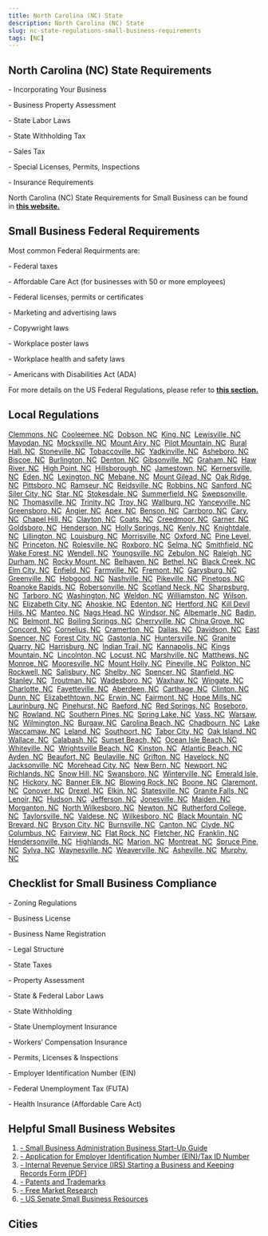 ```yaml
---
title: North Carolina (NC) State
description: North Carolina (NC) State
slug: nc-state-regulations-small-business-requirements
tags: [NC]
---
```



<PostMeta category="business-compliance" />

**North Carolina (NC) State Requirements**
------------------------------------------

\- Incorporating Your Business

\- Business Property Assessment

\- State Labor Laws

\- State Withholding Tax

\- Sales Tax

\- Special Licenses, Permits, Inspections

\- Insurance Requirements

North Carolina (NC) State Requirements for Small Business can be found in **[this website.](https://www.nc.gov/working/doing-business-nc)**

**Small Business Federal Requirements**
---------------------------------------

Most common Federal Requirments are:

\- Federal taxes

\- Affordable Care Act (for businesses with 50 or more employees)

\- Federal licenses, permits or certificates

\- Marketing and advertising laws

\- Copywright laws

\- Workplace poster laws

\- Workplace health and safety laws

\- Americans with Disabilities Act (ADA)

For more details on the US Federal Regulations, please refer to **[this section.](../federal-regulations/)**

Local Regulations
------------------------
[Clemmons, NC](/clemmons-nc-small-business-requirements)  [Cooleemee, NC](/cooleemee-nc-small-business-requirements)  [Dobson, NC](/dobson-nc-small-business-requirements)  [King, NC](/king-nc-small-business-requirements)  [Lewisville, NC](/lewisville-nc-small-business-requirements)  [Mayodan, NC](/mayodan-nc-small-business-requirements)  [Mocksville, NC](/mocksville-nc-small-business-requirements)  [Mount Airy, NC](/mountairy-nc-small-business-requirements)  [Pilot Mountain, NC](/pilotmountain-nc-small-business-requirements)  [Rural Hall, NC](/ruralhall-nc-small-business-requirements)  [Stoneville, NC](/stoneville-nc-small-business-requirements)  [Tobaccoville, NC](/tobaccoville-nc-small-business-requirements)  [Yadkinville, NC](/yadkinville-nc-small-business-requirements)  [Asheboro, NC](/asheboro-nc-small-business-requirements)  [Biscoe, NC](/biscoe-nc-small-business-requirements)  [Burlington, NC](/burlington-nc-small-business-requirements)  [Denton, NC](/denton-nc-small-business-requirements)  [Gibsonville, NC](/gibsonville-nc-small-business-requirements)  [Graham, NC](/graham-nc-small-business-requirements)  [Haw River, NC](/hawriver-nc-small-business-requirements)  [High Point, NC](/highpoint-nc-small-business-requirements)  [Hillsborough, NC](/hillsborough-nc-small-business-requirements)  [Jamestown, NC](/jamestown-nc-small-business-requirements)  [Kernersville, NC](/kernersville-nc-small-business-requirements)  [Eden, NC](/eden-nc-small-business-requirements)  [Lexington, NC](/lexington-nc-small-business-requirements)  [Mebane, NC](/mebane-nc-small-business-requirements)  [Mount Gilead, NC](/mountgilead-nc-small-business-requirements)  [Oak Ridge, NC](/oakridge-nc-small-business-requirements)  [Pittsboro, NC](/pittsboro-nc-small-business-requirements)  [Ramseur, NC](/ramseur-nc-small-business-requirements)  [Reidsville, NC](/reidsville-nc-small-business-requirements)  [Robbins, NC](/robbins-nc-small-business-requirements)  [Sanford, NC](/sanford-nc-small-business-requirements)  [Siler City, NC](/silercity-nc-small-business-requirements)  [Star, NC](/star-nc-small-business-requirements)  [Stokesdale, NC](/stokesdale-nc-small-business-requirements)  [Summerfield, NC](/summerfield-nc-small-business-requirements)  [Swepsonville, NC](/swepsonville-nc-small-business-requirements)  [Thomasville, NC](/thomasville-nc-small-business-requirements)  [Trinity, NC](/trinity-nc-small-business-requirements)  [Troy, NC](/troy-nc-small-business-requirements)  [Wallburg, NC](/wallburg-nc-small-business-requirements)  [Yanceyville, NC](/yanceyville-nc-small-business-requirements)  [Greensboro, NC](/greensboro-nc-small-business-requirements)  [Angier, NC](/angier-nc-small-business-requirements)  [Apex, NC](/apex-nc-small-business-requirements)  [Benson, NC](/benson-nc-small-business-requirements)  [Carrboro, NC](/carrboro-nc-small-business-requirements)  [Cary, NC](/cary-nc-small-business-requirements)  [Chapel Hill, NC](/chapelhill-nc-small-business-requirements)  [Clayton, NC](/clayton-nc-small-business-requirements)  [Coats, NC](/coats-nc-small-business-requirements)  [Creedmoor, NC](/creedmoor-nc-small-business-requirements)  [Garner, NC](/garner-nc-small-business-requirements)  [Goldsboro, NC](/goldsboro-nc-small-business-requirements)  [Henderson, NC](/henderson-nc-small-business-requirements)  [Holly Springs, NC](/hollysprings-nc-small-business-requirements)  [Kenly, NC](/kenly-nc-small-business-requirements)  [Knightdale, NC](/knightdale-nc-small-business-requirements)  [Lillington, NC](/lillington-nc-small-business-requirements)  [Louisburg, NC](/louisburg-nc-small-business-requirements)  [Morrisville, NC](/morrisville-nc-small-business-requirements)  [Oxford, NC](/oxford-nc-small-business-requirements)  [Pine Level, NC](/pinelevel-nc-small-business-requirements)  [Princeton, NC](/princeton-nc-small-business-requirements)  [Rolesville, NC](/rolesville-nc-small-business-requirements)  [Roxboro, NC](/roxboro-nc-small-business-requirements)  [Selma, NC](/selma-nc-small-business-requirements)  [Smithfield, NC](/smithfield-nc-small-business-requirements)  [Wake Forest, NC](/wakeforest-nc-small-business-requirements)  [Wendell, NC](/wendell-nc-small-business-requirements)  [Youngsville, NC](/youngsville-nc-small-business-requirements)  [Zebulon, NC](/zebulon-nc-small-business-requirements)  [Raleigh, NC](/raleigh-nc-small-business-requirements)  [Durham, NC](/durham-nc-small-business-requirements)  [Rocky Mount, NC](/rockymount-nc-small-business-requirements)  [Belhaven, NC](/belhaven-nc-small-business-requirements)  [Bethel, NC](/bethel-nc-small-business-requirements)  [Black Creek, NC](/blackcreek-nc-small-business-requirements)  [Elm City, NC](/elmcity-nc-small-business-requirements)  [Enfield, NC](/enfield-nc-small-business-requirements)  [Farmville, NC](/farmville-nc-small-business-requirements)  [Fremont, NC](/fremont-nc-small-business-requirements)  [Garysburg, NC](/garysburg-nc-small-business-requirements)  [Greenville, NC](/greenville-nc-small-business-requirements)  [Hobgood, NC](/hobgood-nc-small-business-requirements)  [Nashville, NC](/nashville-nc-small-business-requirements)  [Pikeville, NC](/pikeville-nc-small-business-requirements)  [Pinetops, NC](/pinetops-nc-small-business-requirements)  [Roanoke Rapids, NC](/roanokerapids-nc-small-business-requirements)  [Robersonville, NC](/robersonville-nc-small-business-requirements)  [Scotland Neck, NC](/scotlandneck-nc-small-business-requirements)  [Sharpsburg, NC](/sharpsburg-nc-small-business-requirements)  [Tarboro, NC](/tarboro-nc-small-business-requirements)  [Washington, NC](/washington-nc-small-business-requirements)  [Weldon, NC](/weldon-nc-small-business-requirements)  [Williamston, NC](/williamston-nc-small-business-requirements)  [Wilson, NC](/wilson-nc-small-business-requirements)  [Elizabeth City, NC](/elizabethcity-nc-small-business-requirements)  [Ahoskie, NC](/ahoskie-nc-small-business-requirements)  [Edenton, NC](/edenton-nc-small-business-requirements)  [Hertford, NC](/hertford-nc-small-business-requirements)  [Kill Devil Hills, NC](/killdevilhills-nc-small-business-requirements)  [Manteo, NC](/manteo-nc-small-business-requirements)  [Nags Head, NC](/nagshead-nc-small-business-requirements)  [Windsor, NC](/windsor-nc-small-business-requirements)  [Albemarle, NC](/albemarle-nc-small-business-requirements)  [Badin, NC](/badin-nc-small-business-requirements)  [Belmont, NC](/belmont-nc-small-business-requirements)  [Boiling Springs, NC](/boilingsprings-nc-small-business-requirements)  [Cherryville, NC](/cherryville-nc-small-business-requirements)  [China Grove, NC](/chinagrove-nc-small-business-requirements)  [Concord, NC](/concord-nc-small-business-requirements)  [Cornelius, NC](/cornelius-nc-small-business-requirements)  [Cramerton, NC](/cramerton-nc-small-business-requirements)  [Dallas, NC](/dallas-nc-small-business-requirements)  [Davidson, NC](/davidson-nc-small-business-requirements)  [East Spencer, NC](/eastspencer-nc-small-business-requirements)  [Forest City, NC](/forestcity-nc-small-business-requirements)  [Gastonia, NC](/gastonia-nc-small-business-requirements)  [Huntersville, NC](/huntersville-nc-small-business-requirements)  [Granite Quarry, NC](/granitequarry-nc-small-business-requirements)  [Harrisburg, NC](/harrisburg-nc-small-business-requirements)  [Indian Trail, NC](/indiantrail-nc-small-business-requirements)  [Kannapolis, NC](/kannapolis-nc-small-business-requirements)  [Kings Mountain, NC](/kingsmountain-nc-small-business-requirements)  [Lincolnton, NC](/lincolnton-nc-small-business-requirements)  [Locust, NC](/locust-nc-small-business-requirements)  [Marshville, NC](/marshville-nc-small-business-requirements)  [Matthews, NC](/matthews-nc-small-business-requirements)  [Monroe, NC](/monroe-nc-small-business-requirements)  [Mooresville, NC](/mooresville-nc-small-business-requirements)  [Mount Holly, NC](/mountholly-nc-small-business-requirements)  [Pineville, NC](/pineville-nc-small-business-requirements)  [Polkton, NC](/polkton-nc-small-business-requirements)  [Rockwell, NC](/rockwell-nc-small-business-requirements)  [Salisbury, NC](/salisbury-nc-small-business-requirements)  [Shelby, NC](/shelby-nc-small-business-requirements)  [Spencer, NC](/spencer-nc-small-business-requirements)  [Stanfield, NC](/stanfield-nc-small-business-requirements)  [Stanley, NC](/stanley-nc-small-business-requirements)  [Troutman, NC](/troutman-nc-small-business-requirements)  [Wadesboro, NC](/wadesboro-nc-small-business-requirements)  [Waxhaw, NC](/waxhaw-nc-small-business-requirements)  [Wingate, NC](/wingate-nc-small-business-requirements)  [Charlotte, NC](/charlotte-nc-small-business-requirements)  [Fayetteville, NC](/fayetteville-nc-small-business-requirements)  [Aberdeen, NC](/aberdeen-nc-small-business-requirements)  [Carthage, NC](/carthage-nc-small-business-requirements)  [Clinton, NC](/clinton-nc-small-business-requirements)  [Dunn, NC](/dunn-nc-small-business-requirements)  [Elizabethtown, NC](/elizabethtown-nc-small-business-requirements)  [Erwin, NC](/erwin-nc-small-business-requirements)  [Fairmont, NC](/fairmont-nc-small-business-requirements)  [Hope Mills, NC](/hopemills-nc-small-business-requirements)  [Laurinburg, NC](/laurinburg-nc-small-business-requirements)  [Pinehurst, NC](/pinehurst-nc-small-business-requirements)  [Raeford, NC](/raeford-nc-small-business-requirements)  [Red Springs, NC](/redsprings-nc-small-business-requirements)  [Roseboro, NC](/roseboro-nc-small-business-requirements)  [Rowland, NC](/rowland-nc-small-business-requirements)  [Southern Pines, NC](/southernpines-nc-small-business-requirements)  [Spring Lake, NC](/springlake-nc-small-business-requirements)  [Vass, NC](/vass-nc-small-business-requirements)  [Warsaw, NC](/warsaw-nc-small-business-requirements)  [Wilmington, NC](/wilmington-nc-small-business-requirements)  [Burgaw, NC](/burgaw-nc-small-business-requirements)  [Carolina Beach, NC](/carolinabeach-nc-small-business-requirements)  [Chadbourn, NC](/chadbourn-nc-small-business-requirements)  [Lake Waccamaw, NC](/lakewaccamaw-nc-small-business-requirements)  [Leland, NC](/leland-nc-small-business-requirements)  [Southport, NC](/southport-nc-small-business-requirements)  [Tabor City, NC](/taborcity-nc-small-business-requirements)  [Oak Island, NC](/oakisland-nc-small-business-requirements)  [Wallace, NC](/wallace-nc-small-business-requirements)  [Calabash, NC](/calabash-nc-small-business-requirements)  [Sunset Beach, NC](/sunsetbeach-nc-small-business-requirements)  [Ocean Isle Beach, NC](/oceanislebeach-nc-small-business-requirements)  [Whiteville, NC](/whiteville-nc-small-business-requirements)  [Wrightsville Beach, NC](/wrightsvillebeach-nc-small-business-requirements)  [Kinston, NC](/kinston-nc-small-business-requirements)  [Atlantic Beach, NC](/atlanticbeach-nc-small-business-requirements)  [Ayden, NC](/ayden-nc-small-business-requirements)  [Beaufort, NC](/beaufort-nc-small-business-requirements)  [Beulaville, NC](/beulaville-nc-small-business-requirements)  [Grifton, NC](/grifton-nc-small-business-requirements)  [Havelock, NC](/havelock-nc-small-business-requirements)  [Jacksonville, NC](/jacksonville-nc-small-business-requirements)  [Morehead City, NC](/moreheadcity-nc-small-business-requirements)  [New Bern, NC](/newbern-nc-small-business-requirements)  [Newport, NC](/newport-nc-small-business-requirements)  [Richlands, NC](/richlands-nc-small-business-requirements)  [Snow Hill, NC](/snowhill-nc-small-business-requirements)  [Swansboro, NC](/swansboro-nc-small-business-requirements)  [Winterville, NC](/winterville-nc-small-business-requirements)  [Emerald Isle, NC](/emeraldisle-nc-small-business-requirements)  [Hickory, NC](/hickory-nc-small-business-requirements)  [Banner Elk, NC](/bannerelk-nc-small-business-requirements)  [Blowing Rock, NC](/blowingrock-nc-small-business-requirements)  [Boone, NC](/boone-nc-small-business-requirements)  [Claremont, NC](/claremont-nc-small-business-requirements)  [Conover, NC](/conover-nc-small-business-requirements)  [Drexel, NC](/drexel-nc-small-business-requirements)  [Elkin, NC](/elkin-nc-small-business-requirements)  [Statesville, NC](/statesville-nc-small-business-requirements)  [Granite Falls, NC](/granitefalls-nc-small-business-requirements)  [Lenoir, NC](/lenoir-nc-small-business-requirements)  [Hudson, NC](/hudson-nc-small-business-requirements)  [Jefferson, NC](/jefferson-nc-small-business-requirements)  [Jonesville, NC](/jonesville-nc-small-business-requirements)  [Maiden, NC](/maiden-nc-small-business-requirements)  [Morganton, NC](/morganton-nc-small-business-requirements)  [North Wilkesboro, NC](/northwilkesboro-nc-small-business-requirements)  [Newton, NC](/newton-nc-small-business-requirements)  [Rutherford College, NC](/rutherfordcollege-nc-small-business-requirements)  [Taylorsville, NC](/taylorsville-nc-small-business-requirements)  [Valdese, NC](/valdese-nc-small-business-requirements)  [Wilkesboro, NC](/wilkesboro-nc-small-business-requirements)  [Black Mountain, NC](/blackmountain-nc-small-business-requirements)  [Brevard, NC](/brevard-nc-small-business-requirements)  [Bryson City, NC](/brysoncity-nc-small-business-requirements)  [Burnsville, NC](/burnsville-nc-small-business-requirements)  [Canton, NC](/canton-nc-small-business-requirements)  [Clyde, NC](/clyde-nc-small-business-requirements)  [Columbus, NC](/columbus-nc-small-business-requirements)  [Fairview, NC](/fairview-nc-small-business-requirements)  [Flat Rock, NC](/flatrock-nc-small-business-requirements)  [Fletcher, NC](/fletcher-nc-small-business-requirements)  [Franklin, NC](/franklin-nc-small-business-requirements)  [Hendersonville, NC](/hendersonville-nc-small-business-requirements)  [Highlands, NC](/highlands-nc-small-business-requirements)  [Marion, NC](/marion-nc-small-business-requirements)  [Montreat, NC](/montreat-nc-small-business-requirements)  [Spruce Pine, NC](/sprucepine-nc-small-business-requirements)  [Sylva, NC](/sylva-nc-small-business-requirements)  [Waynesville, NC](/waynesville-nc-small-business-requirements)  [Weaverville, NC](/weaverville-nc-small-business-requirements)  [Asheville, NC](/asheville-nc-small-business-requirements)  [Murphy, NC](/murphy-nc-small-business-requirements)

Checklist for Small Business Compliance
---------------------------------------

\- Zoning Regulations

\- Business License

\- Business Name Registration

\- Legal Structure

\- State Taxes

\- Property Assessment

\- State & Federal Labor Laws

\- State Withholding

\- State Unemployment Insurance

\- Workers’ Compensation Insurance

\- Permits, Licenses & Inspections

\- Employer Identification Number (EIN)

\- Federal Unemployment Tax (FUTA)

\- Health Insurance (Affordable Care Act)

Helpful Small Business Websites
-------------------------------

1.  [\- Small Business Administration Business Start-Up Guide](https://www.sba.gov/business-guide)
2.  [\- Application for Employer Identification Number (EIN)/Tax ID Number](https://www.irs.gov/businesses/small-businesses-self-employed/apply-for-an-employer-identification-number-ein-online)
3.  [\- Internal Revenue Service (IRS) Starting a Business and Keeping Records Form (PDF)](https://www.irs.gov/pub/irs-pdf/p583.pdf)
4.  [\- Patents and Trademarks](https://www.uspto.gov/)
5.  [\- Free Market Research](https://www.sba.gov/blogs/)
6.  [\- US Senate Small Business Resources](https://www.sbc.senate.gov/public/index.cfm/resources)

Cities
-----------------------------------------

